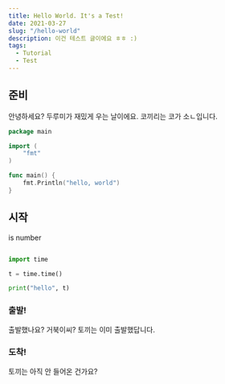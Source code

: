 ```yaml
---
title: Hello World. It's a Test!
date: 2021-03-27
slug: "/hello-world"
description: 이건 테스트 글이에요 ㅎㅎ :)
tags:
  - Tutorial
  - Test
---
```


## 준비

안녕하세요? 두루미가 재밌게 우는 날이에요. 코끼리는 코가 소ㄴ입니다.

```go
package main

import (
    "fmt"
)

func main() {
    fmt.Println("hello, world")
}
```

## 시작

is number

```py

import time

t = time.time()

print("hello", t)

```

### 출발!

출발했나요? 거북이씨? 토끼는 이미 출발했답니다.

### 도착!

토끼는 아직 안 들어온 건가요?